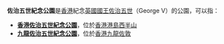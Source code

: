 '''佐治五世紀念公園'''是[[香港|香港]]紀念[[英國|英國]][[英國國王|國王]][[佐治五世|佐治五世]]（George V）的公園，可以指：
* '''[[香港佐治五世紀念公園|香港佐治五世紀念公園]]'''，位於[[香港|香港]][[香港島|港島]][[半山區|西半山]]
* '''[[九龍佐治五世紀念公園|九龍佐治五世紀念公園]]'''，位於[[香港|香港]][[九龍|九龍]][[佐敦|佐敦]]

{{disambig|cat=八字以上地名消歧義}}